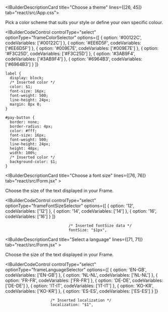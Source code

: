<IBuilderDescriptionCard title="Choose a theme" lines={[26, 45]} tab="react/src/App.css">

Pick a color scheme that suits your style or define your own specific colour.

<IBuilderCodeControl
  controlType="select"
  optionType="frameColorSelector"
  options={[
    { option: '#00122C', codeVariables: ['#00122C'] },
    { option: '#EE6D5F', codeVariables: ['#EE6D5F'] },
    { option: '#009E7E', codeVariables: ['#009E7E'] },
    { option: '#F3C25D', codeVariables: ['#F3C25D'] },
    { option: '#3AB9F4', codeVariables: ['#3AB9F4'] },
    { option: '#6964B3', codeVariables: ['#6964B3'] }
  ]}
>

```
label {
  display: block;
  /* Inserted color */
  color: $1;
  font-size: 16px;
  font-weight: 500;
  line-height: 24px;
  margin: 8px 0;
}

#pay-button {
  border: none;
  border-radius: 4px;
  color: #fff;
  font-size: 16px;
  font-weight: 500;
  line-height: 24px;
  height: 48px;
  width: 100%;
  /* Inserted color */
  background-color: $1;
}
```

</IBuilderCodeControl>

</IBuilderDescriptionCard>

<IBuilderDescriptionCard title="Choose a font size" lines={[76, 76]} tab="react/src/Form.jsx" >

Choose the size of the text displayed in your Frame.

<IBuilderCodeControl
  controlType="select"
  optionType="frameFontSizeSelector"
  options={[
    { option: '12', codeVariables: ['12'] },
    { option: '14', codeVariables: ['14'] },
    { option: '16', codeVariables: ['16'] }
  ]}
>

```
							/* Inserted fontSize data */
							fontSize: "$1px",
```

</IBuilderCodeControl>

</IBuilderDescriptionCard>

<IBuilderDescriptionCard title="Select a language" lines={[71, 71]} tab="react/src/Form.jsx" >

Choose the size of the text displayed in your Frame.

<IBuilderCodeControl
  controlType="select"
  optionType="frameLanguageSelector"
  options={[
    { option: 'EN-GB', codeVariables: ['EN-GB'] },
    { option: 'NL-NL', codeVariables: ['NL-NL'] },
    { option: 'FR-FR', codeVariables: ['FR-FR'] },
    { option: 'DE-DE', codeVariables: ['DE-DE'] },
    { option: 'IT-IT', codeVariables: ['IT-IT'] },
    { option: 'KO-KR', codeVariables: ['KO-KR'] },
    { option: 'ES-ES', codeVariables: ['ES-ES'] }
  ]}
>

```
					/* Inserted localization */
					localization: "$1",
```

</IBuilderCodeControl>

</IBuilderDescriptionCard>